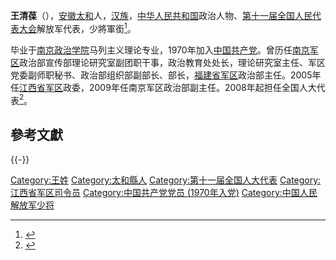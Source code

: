 '''王清葆'''（{{bd|1950年|10月|}}），[[安徽省|安徽]][[太和县|太和]]人，[[汉族|汉族]]，[[中华人民共和国|中华人民共和国]]政治人物、[[第十一届全国人民代表大会|第十一届全国人民代表大会]]解放军代表，少將軍銜<ref>{{cite web|author=新华网|title=第十一届全国人大代表|url=http://news.xinhuanet.com/ziliao/2008-03/03/content_7708230.htm?node=36628|publisher=新华网|accessdate=2014-01-07|archive-date=2014-01-10|archive-url=https://web.archive.org/web/20140110211415/http://news.xinhuanet.com/ziliao/2008-03/03/content_7708230.htm?node=36628|dead-url=no}}</ref>。

毕业于[[南京政治学院|南京政治学院]]马列主义理论专业，1970年加入[[中国共产党|中国共产党]]。曾历任[[南京军区|南京军区]]政治部宣传部理论研究室副团职干事，政治教育处处长，理论研究室主任、军区党委副师职秘书、政治部组织部副部长、部长，[[福建省军区|福建省军区]]政治部主任。2005年任[[江西省军区|江西省军区]]政委，2009年任南京军区政治部副主任。2008年起担任全国人大代表<ref>{{cite news|title=全国人大代表信息-王清葆|url= http://210.82.31.1:8084/delegate/viewDelegate.action?dbid=112748|accessdate=2013-04-05|newspaper=全国人大网}}</ref>。

==參考文獻==
{{reflist}}

{{-}}
{{start box}}
{{s-mil|pla}}
{{s-before|[[李光金_(1950年)|李光金]]}}
{{s-title|[[中国人民解放军江西省军区|中国人民解放军江西省军区]]政治委员|2005年-2009年}}  
{{s-after|[[朱争平|朱争平]]}}

[[Category:王姓|Category:王姓]]
[[Category:太和縣人|Category:太和縣人]]
[[Category:第十一届全国人大代表|Category:第十一届全国人大代表]]
[[Category:江西省军区司令员|Category:江西省军区司令员]]
[[Category:中国共产党党员_(1970年入党)|Category:中国共产党党员 (1970年入党)]]
[[Category:中国人民解放军少将|Category:中国人民解放军少将]]